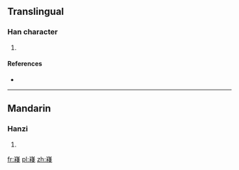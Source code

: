 ==Translingual==

===Han character===
{{Han char|rn=46|rad=山|as=12|sn=15|four=|canj=山木戈戈 (UDII)}}

# {{defn|Han|sort=山12}}

====References====
* {{Han ref|kx=0319.440|dkj=08476|dj=0620.030|hdz=10796.150|uh=5D98|ud=23960}}

----

==Mandarin==

===Hanzi===
{{cmn-hanzi|pin=[[zhàn]] ([[zhan4]])|wg=chan<sup>4</sup>}}

# {{defn|Mandarin|sort=山12}}

[[fr:嶘]]
[[pl:嶘]]
[[zh:嶘]]